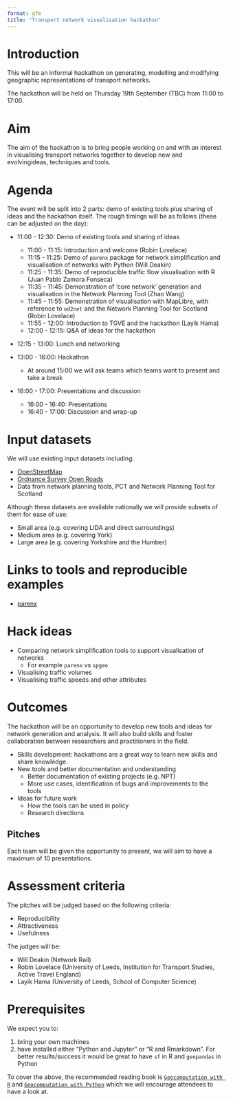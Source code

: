 ```yaml
---
format: gfm
title: "Transport network visualisation hackathon"
---
```


# Introduction

This will be an informal hackathon on generating, modelling and modifying geographic representations of transport networks.

The hackathon will be held on Thursday 19th September (TBC) from 11:00 to 17:00.

# Aim

The aim of the hackathon is to bring people working on and with an interest in visualising transport networks together to develop new and evolvingideas, techniques and tools.

# Agenda

The event will be split into 2 parts: demo of existing tools plus sharing of ideas and the hackathon itself.
The rough timings will be as follows (these can be adjusted on the day):


* 11:00 - 12:30: Demo of existing tools and sharing of ideas
  * 11:00 - 11:15: Introduction and welcome (Robin Lovelace)
  * 11:15 - 11:25: Demo of `parenx` package for network simplification and visualisation of networks with Python (Will Deakin)
  * 11:25 - 11:35: Demo of reproducible traffic flow visualisation with R (Juan Pablo Zamora Fonseca)
  * 11:35 - 11:45: Demonstration of 'core network' generation and visualisation in the Network Planning Tool (Zhao Wang)
  * 11:45 - 11:55: Demonstration of visualisation with MapLibre, with reference to `od2net` and the Network Planning Tool for Scotland (Robin Lovelace)
  * 11:55 - 12:00: Introduction to TGVE and the hackathon (Layik Hama)
  * 12:00 - 12:15: Q&A of ideas for the hackathon

* 12:15 - 13:00: Lunch and networking

* 13:00 - 16:00: Hackathon
  - At around 15:00 we will ask teams which teams want to present and take a break

* 16:00 - 17:00: Presentations and discussion
   - 16:00 - 16:40: Presentations
   - 16:40 - 17:00: Discussion and wrap-up

# Input datasets

We will use existing input datasets including:

- [OpenStreetMap](https://www.openstreetmap.org/)
- [Ordnance Survey Open Roads](https://www.ordnancesurvey.co.uk/business-and-government/products/os-open-roads.html)
- Data from network planning tools, PCT and Network Planning Tool for Scotland

Although these datasets are available nationally we will provide subsets of them for ease of use:

- Small area (e.g. covering LIDA and direct surroundings)
- Medium area (e.g. covering York)
- Large area (e.g. covering Yorkshire and the Humber)

# Links to tools and reproducible examples

- [parenx](https://github.com/anisotropi4/parenx)

# Hack ideas

- Comparing network simplification tools to support visualisation of networks
  - For example `parenx` vs `spgeo`
- Visualising traffic volumes
- Visualising traffic speeds and other attributes

# Outcomes

The hackathon will be an opportunity to develop new tools and ideas for network generation and analysis.
It will also build skills and foster collaboration between researchers and practitioners in the field.

- Skills development: hackathons are a great way to learn new skills and share knowledge.
- New tools and better documentation and understanding
  - Better documentation of existing projects (e.g. NPT)
  - More use cases, identification of bugs and improvements to the tools
- Ideas for future work
  - How the tools can be used in policy
  - Research directions

## Pitches

Each team will be given the opportunity to present, we will aim to have a maximum of 10 presentations.

# Assessment criteria

The pitches will be judged based on the following criteria:

- Reproducibility
- Attractiveness
- Usefulness

The judges will be:

- Will Deakin (Network Rail)
- Robin Lovelace (University of Leeds, Institution for Transport Studies, Active Travel England)
- Layik Hama (University of Leeds, School of Computer Science)

# Prerequisites
We expect you to:

1. bring your own machines
2. have installed either "Python and Jupyter" or "R and Rmarkdown". For better results/success it would be great to have `sf` in R and `geopandas` in Python

To cover the above, the recommended reading book is [`Geocomputation with R`](https://r.geocompx.org/) and [`Geocomputation with Python`](https://py.geocompx.org/) which we will encourage attendees to have a look at.
